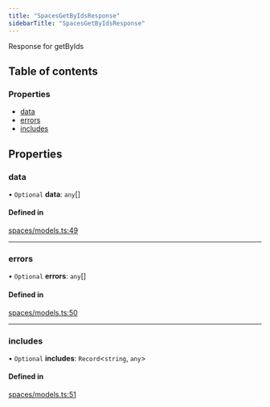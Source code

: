 ```yaml
---
title: "SpacesGetByIdsResponse"
sidebarTitle: "SpacesGetByIdsResponse"
---
```


Response for getByIds

## Table of contents

### Properties

- [data](/xdks/typescript/reference/interfaces/SpacesGetByIdsResponse#data)
- [errors](/xdks/typescript/reference/interfaces/SpacesGetByIdsResponse#errors)
- [includes](/xdks/typescript/reference/interfaces/SpacesGetByIdsResponse#includes)

## Properties

### data

• `Optional` **data**: `any`[]

#### Defined in

[spaces/models.ts:49](https://github.com/xdevplatform/xdk/blob/298ca9350d035e40e7c8ee0753c50052819a41e2/xdk/typescript/src/spaces/models.ts#L49)

___

### errors

• `Optional` **errors**: `any`[]

#### Defined in

[spaces/models.ts:50](https://github.com/xdevplatform/xdk/blob/298ca9350d035e40e7c8ee0753c50052819a41e2/xdk/typescript/src/spaces/models.ts#L50)

___

### includes

• `Optional` **includes**: `Record`\<`string`, `any`\>

#### Defined in

[spaces/models.ts:51](https://github.com/xdevplatform/xdk/blob/298ca9350d035e40e7c8ee0753c50052819a41e2/xdk/typescript/src/spaces/models.ts#L51)
